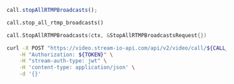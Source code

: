 
<Tabs groupId="examples">
<TabItem value="js" label="JavaScript">

```js
call.stopAllRTMPBroadcasts();
```

</TabItem>
<TabItem value="py" label="Python">

```py
call.stop_all_rtmp_broadcasts()
```

</TabItem>
<TabItem value="go" label="Golang">

```go
call.StopAllRTMPBroadcasts(ctx, &StopAllRTMPBroadcastsRequest{})
```

</TabItem>
<TabItem value="curl" label="cURL">

```bash
curl -X POST "https://video.stream-io-api.com/api/v2/video/call/${CALL_TYPE}/${CALL_ID}/rtmp_broadcasts/stop?api_key=${API_KEY}" \
    -H "Authorization: ${TOKEN}" \
    -H "stream-auth-type: jwt" \
    -H 'content-type: application/json' \
    -d '{}'
```

</TabItem>
</Tabs>
